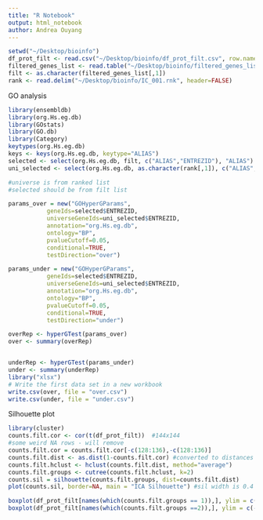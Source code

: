 ```yaml
---
title: "R Notebook"
output: html_notebook
author: Andrea Ouyang
---
```


```r
setwd("~/Desktop/bioinfo")
df_prot_filt <- read.csv("~/Desktop/bioinfo/df_prot_filt.csv", row.names=1)
filtered_genes_list <- read.table("~/Desktop/bioinfo/filtered_genes_list.txt", quote="\"", comment.char="")
filt <- as.character(filtered_genes_list[,1])
rank <- read.delim("~/Desktop/bioinfo/IC_001.rnk", header=FALSE)
```

GO analysis
```r
library(ensembldb)
library(org.Hs.eg.db)
library(GOstats)
library(GO.db)
library(Category)
keytypes(org.Hs.eg.db)
keys <- keys(org.Hs.eg.db, keytype="ALIAS")
selected <- select(org.Hs.eg.db, filt, c("ALIAS","ENTREZID"), "ALIAS")
uni_selected <- select(org.Hs.eg.db, as.character(rank[,1]), c("ALIAS","ENTREZID"), "ALIAS")

#universe is from ranked list
#selected should be from filt list

params_over = new("GOHyperGParams", 
           geneIds=selected$ENTREZID, 
           universeGeneIds=uni_selected$ENTREZID,
           annotation="org.Hs.eg.db", 
           ontology="BP", 
           pvalueCutoff=0.05, 
           conditional=TRUE, 
           testDirection="over")

params_under = new("GOHyperGParams", 
           geneIds=selected$ENTREZID, 
           universeGeneIds=uni_selected$ENTREZID,
           annotation="org.Hs.eg.db", 
           ontology="BP", 
           pvalueCutoff=0.05, 
           conditional=TRUE, 
           testDirection="under")

overRep <- hyperGTest(params_over)
over <- summary(overRep)


underRep <- hyperGTest(params_under)
under <- summary(underRep)
library("xlsx")
# Write the first data set in a new workbook
write.csv(over, file = "over.csv")
write.csv(under, file = "under.csv")
```

Silhouette plot
```r
library(cluster)
counts.filt.cor <- cor(t(df_prot_filt))  #144x144
#some weird NA rows - will remove
counts.filt.cor = counts.filt.cor[-c(128:136),-c(128:136)]
counts.filt.dist <- as.dist(1-counts.filt.cor) #converted to distances
counts.filt.hclust <- hclust(counts.filt.dist, method="average")
counts.filt.groups <- cutree(counts.filt.hclust, k=2)
counts.sil = silhouette(counts.filt.groups, dist=counts.filt.dist)
plot(counts.sil, border=NA, main = "ICA Silhouette") #sil width is 0.4 - not great

boxplot(df_prot_filt[names(which(counts.filt.groups == 1)),], ylim = c(-5,8), main = "ICA Down") #goes down
boxplot(df_prot_filt[names(which(counts.filt.groups ==2)),], ylim = c(-5,8), main = "ICA Up") #goes up

```


